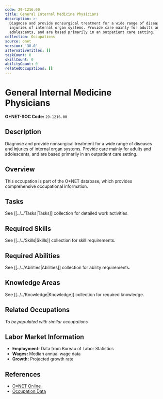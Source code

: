 ```yaml
---
code: 29-1216.00
title: General Internal Medicine Physicians
description: >-
  Diagnose and provide nonsurgical treatment for a wide range of diseases and
  injuries of internal organ systems. Provide care mainly for adults and
  adolescents, and are based primarily in an outpatient care setting.
collection: Occupations
source: onet
version: '30.0'
alternativeTitles: []
taskCount: 0
skillCount: 0
abilityCount: 0
relatedOccupations: []
---
```

# General Internal Medicine Physicians

**O*NET-SOC Code:** `29-1216.00`

## Description

Diagnose and provide nonsurgical treatment for a wide range of diseases and injuries of internal organ systems. Provide care mainly for adults and adolescents, and are based primarily in an outpatient care setting.

## Overview

This occupation is part of the O*NET database, which provides comprehensive occupational information.

## Tasks

See [[../../Tasks|Tasks]] collection for detailed work activities.

## Required Skills

See [[../../Skills|Skills]] collection for skill requirements.

## Required Abilities

See [[../../Abilities|Abilities]] collection for ability requirements.

## Knowledge Areas

See [[../../Knowledge|Knowledge]] collection for required knowledge.

## Related Occupations

*To be populated with similar occupations*

## Labor Market Information

- **Employment:** Data from Bureau of Labor Statistics
- **Wages:** Median annual wage data
- **Growth:** Projected growth rate

## References

- [O*NET Online](https://www.onetonline.org/link/summary/29-1216.00)
- [Occupation Data](https://www.onetcenter.org/)

